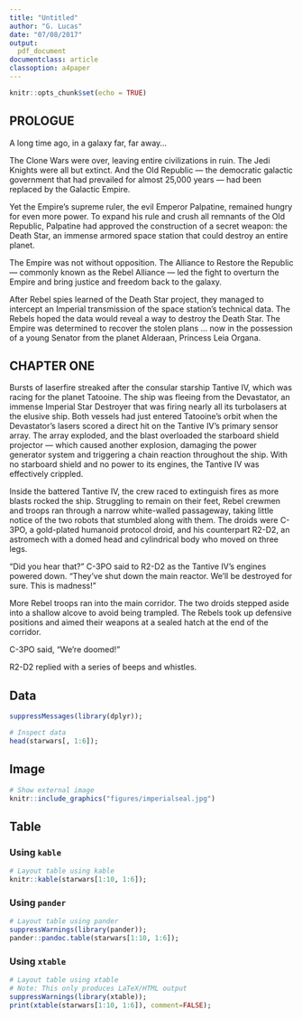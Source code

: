 ```yaml
---
title: "Untitled"
author: "G. Lucas"
date: "07/08/2017"
output:
  pdf_document
documentclass: article
classoption: a4paper
---
```


```r
knitr::opts_chunk$set(echo = TRUE)
```

## PROLOGUE

A long time ago, in a galaxy far, far away...

The Clone Wars were over, leaving entire civilizations in ruin. The Jedi Knights were all but extinct. And the Old Republic — the democratic galactic government that had prevailed for almost 25,000 years — had been replaced by the Galactic Empire.

Yet the Empire’s supreme ruler, the evil Emperor Palpatine, remained hungry for even more power. To expand his rule and crush all remnants of the Old Republic, Palpatine had approved the construction of a secret weapon: the Death Star, an immense armored space station that could destroy an entire planet.

The Empire was not without opposition. The Alliance to Restore the Republic — commonly known as the Rebel Alliance — led the fight to overturn the Empire and bring justice and freedom back to the galaxy.

After Rebel spies learned of the Death Star project, they managed to intercept an Imperial transmission of the space station’s technical data. The Rebels hoped the data would reveal a way to destroy the Death Star. The Empire was determined to recover the stolen plans ... now in the possession of a young Senator from the planet Alderaan, Princess Leia Organa.

## CHAPTER ONE

Bursts of laserfire streaked after the consular starship Tantive IV, which was racing for the planet Tatooine. The ship was fleeing from the Devastator, an immense Imperial Star Destroyer that was firing nearly all its turbolasers at the elusive ship. Both vessels had just entered Tatooine’s orbit when the Devastator’s lasers scored a direct hit on the Tantive IV’s primary sensor array. The array exploded, and the blast overloaded the starboard shield projector — which caused another explosion, damaging the power generator system and triggering a chain reaction throughout the ship. With no starboard shield and no power to its engines, the Tantive IV was effectively crippled.

Inside the battered Tantive IV, the crew raced to extinguish fires as more blasts rocked the ship. Struggling to remain on their feet, Rebel crewmen and troops ran through a narrow white-walled passageway, taking little notice of the two robots that stumbled along with them. The droids were C-3PO, a gold-plated humanoid protocol droid, and his counterpart R2-D2, an astromech with a domed head and cylindrical body who moved on three legs.

“Did you hear that?” C-3PO said to R2-D2 as the Tantive IV’s engines powered down. “They’ve shut down the main reactor. We’ll be destroyed for sure. This is madness!”

More Rebel troops ran into the main corridor. The two droids stepped aside into a shallow alcove to avoid being trampled. The Rebels took up defensive positions and aimed their weapons at a sealed hatch at the end of the corridor.

C-3PO said, “We’re doomed!”

R2-D2 replied with a series of beeps and whistles.

## Data

```r
suppressMessages(library(dplyr));
```

```r
# Inspect data
head(starwars[, 1:6]);
```

## Image

```r
# Show external image
knitr::include_graphics("figures/imperialseal.jpg")
```

## Table

### Using `kable`
```r
# Layout table using kable
knitr::kable(starwars[1:10, 1:6]);
```

### Using `pander`
```r
# Layout table using pander
suppressWarnings(library(pander));
pander::pandoc.table(starwars[1:10, 1:6]);
```

### Using `xtable`
```r
# Layout table using xtable
# Note: This only produces LaTeX/HTML output
suppressWarnings(library(xtable));
print(xtable(starwars[1:10, 1:6]), comment=FALSE);
```

